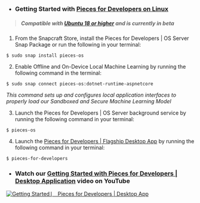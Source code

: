 - ### Getting Started with <a href="{{ links.website.pfd_linux_install }}">Pieces for Developers on Linux</a>
> ##### _Compatible with <a href="{{ links.installation.ubuntu_versions }}">Ubuntu 18 or higher</a>  and is **currently in beta**_
1. From the Snapcraft Store, install the Pieces for Developers | OS Server Snap Package or run the following in your terminal:
```shell
$ sudo snap install pieces-os
```

2. Enable Offline and On-Device Local Machine Learning by running the following command in the terminal:
```shell
$ sudo snap connect pieces-os:dotnet-runtime-aspnetcore
```
_This command sets up and configures local application interfaces to properly load our Sandboxed and Secure Machine Learning Model_

3. Launch the Pieces for Developers | OS Server background service by running the following command in your terminal:
```shell
$ pieces-os
```

4. Launch the <a href="{{ links.website.home }}">Pieces for Developers | Flagship Desktop App</a> by running the following command in your terminal:
```shell
$ pieces-for-developers
```

- ### Watch our <a href="{{ links.videos.getting_started_desktop }}">Getting Started with Pieces for Developers | Desktop Application</a> video on YouTube
[![Getting Started ⎸ Pieces for Developers | Desktop App](https://storage.googleapis.com/pieces_static_resources/pfd_wiki/MEET_PIECES.png)](https://youtu.be/bczfW9wk8Bo)
